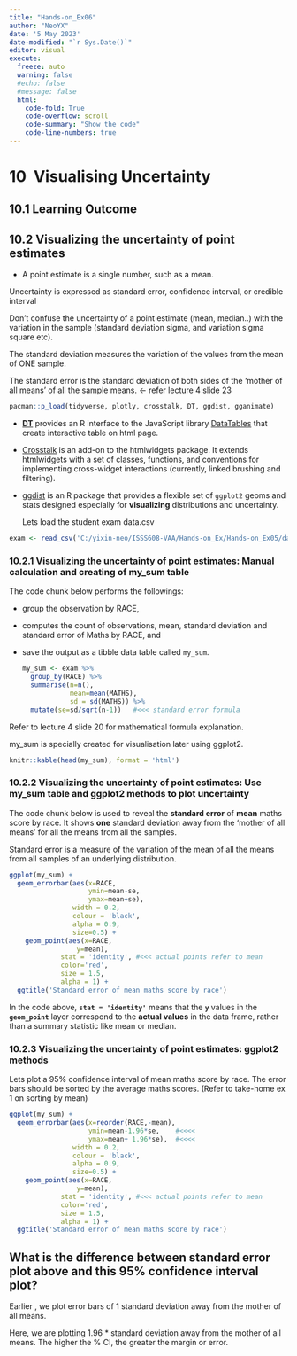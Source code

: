 ```yaml
---
title: "Hands-on_Ex06"
author: "NeoYX"
date: '5 May 2023'
date-modified: "`r Sys.Date()`"
editor: visual
execute: 
  freeze: auto
  warning: false
  #echo: false
  #message: false
  html:
    code-fold: True
    code-overflow: scroll
    code-summary: "Show the code"
    code-line-numbers: true
---
```


# 10  Visualising Uncertainty

## 10.1 Learning Outcome

## 10.2 Visualizing the uncertainty of point estimates

-   A point estimate is a single number, such as a mean.

Uncertainty is expressed as standard error, confidence interval, or credible interval

::: callout-important
Don't confuse the uncertainty of a point estimate (mean, median..) with the variation in the sample (standard deviation sigma, and variation sigma square etc).

The standard deviation measures the variation of the values from the mean of ONE sample.

The standard error is the standard deviation of both sides of the 'mother of all means' of all the sample means. \<- refer lecture 4 slide 23
:::

```r
pacman::p_load(tidyverse, plotly, crosstalk, DT, ggdist, gganimate)
```

-   [**DT**](https://rstudio.github.io/DT/) provides an R interface to the JavaScript library [DataTables](https://datatables.net/) that create interactive table on html page.

-   [Crosstalk](https://rstudio.github.io/crosstalk/) is an add-on to the htmlwidgets package. It extends htmlwidgets with a set of classes, functions, and conventions for implementing cross-widget interactions (currently, linked brushing and filtering).

-   [ggdist](https://mjskay.github.io/ggdist/) is an R package that provides a flexible set of `ggplot2` geoms and stats designed especially for **visualizing** distributions and uncertainty.

    Lets load the student exam data.csv

```r
exam <- read_csv('C:/yixin-neo/ISSS608-VAA/Hands-on_Ex/Hands-on_Ex05/data/Exam_data.csv')
```

### 10.2.1 Visualizing the uncertainty of point estimates: Manual calculation and creating of my_sum table

The code chunk below performs the followings:

-   group the observation by RACE,

-   computes the count of observations, mean, standard deviation and standard error of Maths by RACE, and

-   save the output as a tibble data table called `my_sum`.

    ```r
    my_sum <- exam %>% 
      group_by(RACE) %>% 
      summarise(n=n(),
                mean=mean(MATHS),
                sd = sd(MATHS)) %>% 
      mutate(se=sd/sqrt(n-1))   #<<< standard error formula
    ```

Refer to lecture 4 slide 20 for mathematical formula explanation.

my_sum is specially created for visualisation later using ggplot2.

```r
knitr::kable(head(my_sum), format = 'html')
```

### 10.2.2 Visualizing the uncertainty of point estimates: Use my_sum table and ggplot2 methods to plot uncertainty

The code chunk below is used to reveal the **standard error** of **mean** maths score by race. It shows **one** standard deviation away from the 'mother of all means' for all the means from all the samples.

::: callout-note
Standard error is a measure of the variation of the mean of all the means from all samples of an underlying distribution.
:::

```r
ggplot(my_sum) +
  geom_errorbar(aes(x=RACE,
                    ymin=mean-se,
                    ymax=mean+se),
                width = 0.2,
                colour = 'black',
                alpha = 0.9,
                size=0.5) +
    geom_point(aes(x=RACE,
                 y=mean),
             stat = 'identity', #<<< actual points refer to mean 
             color='red', 
             size = 1.5,
             alpha = 1) + 
  ggtitle('Standard error of mean maths score by race')
```

::: callout-note
In the code above, **`stat = 'identity'`** means that the **`y`** values in the **`geom_point`** layer correspond to the **actual values** in the data frame, rather than a summary statistic like mean or median.
:::

### 10.2.3 Visualizing the uncertainty of point estimates: **ggplot2** methods

Lets plot a 95% confidence interval of mean maths score by race. The error bars should be sorted by the average maths scores. (Refer to take-home ex 1 on sorting by mean)

```r
ggplot(my_sum) +
  geom_errorbar(aes(x=reorder(RACE,-mean),
                    ymin=mean-1.96*se,    #<<<<
                    ymax=mean+ 1.96*se),  #<<<<
                width = 0.2,
                colour = 'black',
                alpha = 0.9,
                size=0.5) +
    geom_point(aes(x=RACE,
                 y=mean),
             stat = 'identity', #<<< actual points refer to mean 
             color='red', 
             size = 1.5,
             alpha = 1) + 
  ggtitle('Standard error of mean maths score by race')
```

::: callout-note
## What is the difference between standard error plot above and this 95% confidence interval plot?

Earlier , we plot error bars of 1 standard deviation away from the mother of all means.

Here, we are plotting 1.96 \* standard deviation away from the mother of all means. The higher the % CI, the greater the margin or error.
:::
